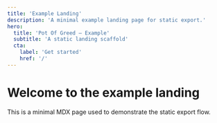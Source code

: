 ```yaml
---
title: 'Example Landing'
description: 'A minimal example landing page for static export.'
hero:
  title: 'Pot Of Greed — Example'
  subtitle: 'A static landing scaffold'
  cta:
    label: 'Get started'
    href: '/'
---
```


# Welcome to the example landing

This is a minimal MDX page used to demonstrate the static export flow.
